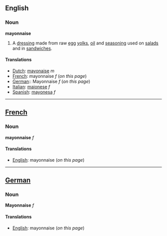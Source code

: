 ==English==
===Noun===
'''mayonnaise'''

#A [[dressing]] made from raw [[egg]] [[yolks]], [[oil]] and [[seasoning]] used on [[salad]]s and in [[sandwich]]es.

====Translations====
*[[Dutch]]: [[mayonaise]] ''m''
*[[French]]: mayonnaise ''f'' (''on this page'')
*[[German]]:: Mayonnaise ''f'' (''on this page'')
*[[Italian]]: [[maionese]] ''f''
*[[Spanish]]: [[mayonesa]] ''f''

----

==[[French]]==
===Noun===
'''mayonnaise''' ''f''

====Translations====
*[[English]]: mayonnaise (''on this page'')

----

==[[German]]==
===Noun===
'''Mayonnaise''' ''f''

====Translations====
*[[English]]: mayonnaise (''on this page'')